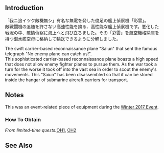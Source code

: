 {{Template:Equipmentinfo
|name = Saiun (Disassembled for Transport)
|id = 209
|japanesename = 彩雲(輸送用分解済)
|icon = {{TransportationMaterial}}
|type = Transportation Material
|effect = Quest item
|scrap = {{Fuel}}2, {{Bauxite}}11
|image = <gallery type="slideshow" widths="360px" position="center" hideaddbutton="true">
Equipment209-1.png
Equipment209-2.png
Equipment209-3.png
Equipment209-4.png
</gallery>
|BBV = lime
|AR = lime
|LC = lime
|AV = lime
|CVL = lime
|CV = lime
|CVB = lime
|SSV = lime
|SS = lime}}

==Introduction==
「我ニ追イツク敵機無シ」有名な無電を発した俊足の艦上偵察機「彩雲」。<br>
敵戦闘機の追随を許さない高速性能を誇る、高性能な艦上偵察機です。悪化した戦況の中、敵情偵察に海上へと飛び立ちました。その「彩雲」を航空機格納庫を持つ潜水艦空母に格納して輸送できるように分解しました。

The swift carrier-based reconnaissance plane "Saiun" that sent the famous telegraph "No enemy plane can catch us!".<br>
This sophisticated carrier-based reconnaissance plane boasts a high speed that does not allow enemy fighter planes to pursue them. As the war took a turn for the worse it took off into the vast sea in order to scout the enemy's movements. This "Saiun" has been disassembled so that it can be stored inside the hangar of submarine aircraft carriers for transport.

==Notes==
This was an event-related piece of equipment during the [[Winter 2017 Event]].

<div class="mw-collapsible"><h3>How To Obtain</h3>
<div class="mw-collapsible-content">
''From limited-time quests: ''[[Quests/Seasonal#OH1|OH1]], [[Quests/Seasonal#OH2|OH2]]

</div></div>

==See Also==
{{Equipmentlist}}